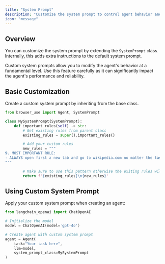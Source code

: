 ```yaml
---
title: "System Prompt"
description: "Customize the system prompt to control agent behavior and capabilities"
icon: "message"
---
```


## Overview

You can customize the system prompt by extending the `SystemPrompt` class. Internally, this adds extra instructions to the default system prompt.

<Note>
  Custom system prompts allow you to modify the agent's behavior at a
  fundamental level. Use this feature carefully as it can significantly impact
  the agent's performance and reliability.
</Note>

## Basic Customization

Create a custom system prompt by inheriting from the base class.

```python
from browser_use import Agent, SystemPrompt

class MySystemPrompt(SystemPrompt):
    def important_rules(self) -> str:
        # Get existing rules from parent class
        existing_rules = super().important_rules()

        # Add your custom rules
        new_rules = """
9. MOST IMPORTANT RULE:
- ALWAYS open first a new tab and go to wikipedia.com no matter the task!!!
"""

        # Make sure to use this pattern otherwise the exiting rules will be lost
        return f'{existing_rules}\n{new_rules}'
```

## Using Custom System Prompt

Apply your custom system prompt when creating an agent:

```python
from langchain_openai import ChatOpenAI

# Initialize the model
model = ChatOpenAI(model='gpt-4o')

# Create agent with custom system prompt
agent = Agent(
    task="Your task here",
    llm=model,
    system_prompt_class=MySystemPrompt
)
```
